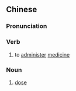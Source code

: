 {{also|给药}}
==Chinese==
{{zh-forms|s=给药}}

===Pronunciation===
{{zh-pron
|m=jǐyào
|cat=v,n
}}

===Verb===
{{zh-verb}}

# to [[administer]] [[medicine]]

===Noun===
{{zh-noun}}

# [[dose]]